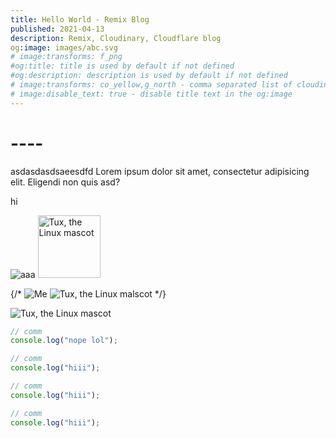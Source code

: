 ```yaml
---
title: Hello World - Remix Blog
published: 2021-04-13
description: Remix, Cloudinary, Cloudflare blog
og:image: images/abc.svg
# image:transforms: f_png
#og:title: title is used by default if not defined
#og:description: description is used by default if not defined
# image:transforms: co_yellow,g_north - comma separated list of cloudinary transforms
# image:disable_text: true - disable title text in the og:image
---
```


# ----

asdasdasdsaeesdfd
Lorem ipsum dolor sit amet, consectetur adipisicing elit. Eligendi non quis
asd?

<Test/>
hi

 ![aaa](images/abc.svg)
 <img src='images/abc.svg' alt="Tux, the Linux mascot" height="100" width="100" />

{/* ![Me](h_800,w_800/images/test.jpg)
 ![Tux, the Linux malscot](images/abc.svg) */}

<img src="h_800,w_800/b_rgb:FEB61FC2,co_yellow,l_text:Arial_100:oooo by Cloudinary/images/test.jpg" alt="Tux, the Linux mascot" />

```ts
// comm
console.log("nope lol");
```
```ts
// comm
console.log("hiii");
```
```ts
// comm
console.log("hiii");
```
```ts
// comm
console.log("hiii");
```